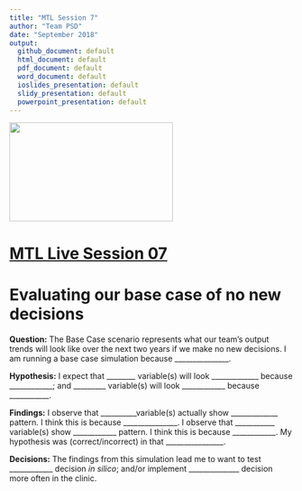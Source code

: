 ```yaml
---
title: "MTL Session 7"
author: "Team PSD"
date: "September 2018"
output: 
  github_document: default
  html_document: default
  pdf_document: default
  word_document: default
  ioslides_presentation: default
  slidy_presentation: default
  powerpoint_presentation: default
---
```


<img src = "https://github.com/lzim/teampsd/blob/master/resources/logos/mtl_live_sq_sm.png"
     height = "175" width = "290">  

# [MTL Live Session 07](https://github.com/lzim/teampsd/blob/master/mtl_facilitate_workgroup/mtl_live_guide/mtl_live_session07_see.Rmd "MTL Live Session 07")


# Evaluating our base case of no new decisions

**Question:** The Base Case scenario represents what our team’s output trends will look like over the next two years if we make no new decisions. I am running a base case simulation because _______________.

**Hypothesis:** I expect that ________ variable(s) will look _____________ because ____________; and _________ variable(s) will look ____________ because ___________.

**Findings:** I observe that __________variable(s) actually show _____________ pattern. I think this is because _______________. I observe that ___________ variable(s) show ____________ pattern. I think this is because ____________. My hypothesis was (correct/incorrect) in that ________________.

**Decisions:** The findings from this simulation lead me to want to test ____________ decision *in silico*; and/or implement ______________ decision more often in the clinic.
